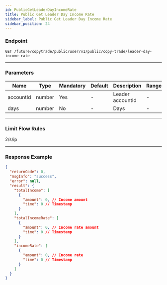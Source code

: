```yaml
---
id: PublicGetLeaderDayIncomeRate
title: Public Get Leader Day Income Rate
sidebar_label: Public Get Leader Day Income Rate
sidebar_position: 24
---
```


### Endpoint

`GET /future/copytrade/public/user/v1/public/copy-trade/leader-day-income-rate`

---

### Parameters

| Name      | Type   | Mandatory | Default | Description      | Ranges |
| --------- | ------ | --------- | ------- | ---------------- | ------ |
| accountId | number | Yes       | -       | Leader accountId | -      |
| days      | number | No        | -       | Days             | -      |

---

### Limit Flow Rules

2/s/ip

---

### Response Example

```json
{
  "returnCode": 0,
  "msgInfo": "success",
  "error": null,
  "result": {
    "totalIncome": [
      {
        "amount": 0, // Income amount
        "time": 0 // Timestamp
      }
    ],
    "totalIncomeRate": [
      {
        "amount": 0, // Income rate amount
        "time": 0 // Timestamp
      }
    ],
    "incomeRate": [
      {
        "amount": 0, // Income rate
        "time": 0 // Timestamp
      }
    ]
  }
}
```
